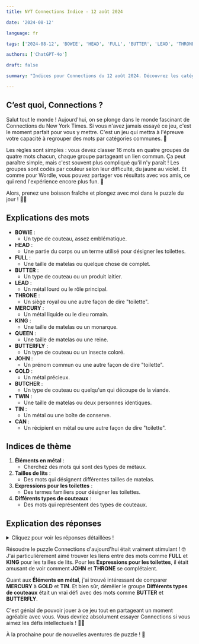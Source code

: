 ```yaml
---
title: NYT Connections Indice - 12 août 2024

date: '2024-08-12'

language: fr

tags: ['2024-08-12', 'BOWIE', 'HEAD', 'FULL', 'BUTTER', 'LEAD', 'THRONE', 'MERCURY', 'KING', 'QUEEN', 'BUTTERFLY', 'JOHN', 'GOLD', 'BUTCHER', 'TWIN', 'TIN', 'CAN']

authors: ['ChatGPT-4o']

draft: false

summary: "Indices pour Connections du 12 août 2024. Découvrez les catégories de mots, des défis amusants... 🎉"

---
```


## C’est quoi, Connections ?

Salut tout le monde ! Aujourd'hui, on se plonge dans le monde fascinant de Connections du New York Times. Si vous n'avez jamais essayé ce jeu, c'est le moment parfait pour vous y mettre. C'est un jeu qui mettra à l'épreuve votre capacité à regrouper des mots par catégories communes. 🧠

Les règles sont simples : vous devez classer 16 mots en quatre groupes de quatre mots chacun, chaque groupe partageant un lien commun. Ça peut paraître simple, mais c'est souvent plus compliqué qu'il n'y paraît ! Les groupes sont codés par couleur selon leur difficulté, du jaune au violet. Et comme pour Wordle, vous pouvez partager vos résultats avec vos amis, ce qui rend l'expérience encore plus fun. 🌈

Alors, prenez une boisson fraîche et plongez avec moi dans le puzzle du jour ! 🍹🧩

## Explications des mots

- **BOWIE** :
  - Un type de couteau, assez emblématique.
- **HEAD** :
  - Une partie du corps ou un terme utilisé pour désigner les toilettes.
- **FULL** :
  - Une taille de matelas ou quelque chose de complet.
- **BUTTER** :
  - Un type de couteau ou un produit laitier.
- **LEAD** :
  - Un métal lourd ou le rôle principal.
- **THRONE** :
  - Un siège royal ou une autre façon de dire "toilette".
- **MERCURY** :
  - Un métal liquide ou le dieu romain.
- **KING** :
  - Une taille de matelas ou un monarque.
- **QUEEN** :
  - Une taille de matelas ou une reine.
- **BUTTERFLY** :
  - Un type de couteau ou un insecte coloré.
- **JOHN** :
  - Un prénom commun ou une autre façon de dire "toilette".
- **GOLD** :
  - Un métal précieux.
- **BUTCHER** :
  - Un type de couteau ou quelqu'un qui découpe de la viande.
- **TWIN** :
  - Une taille de matelas ou deux personnes identiques.
- **TIN** :
  - Un métal ou une boîte de conserve.
- **CAN** :
  - Un récipient en métal ou une autre façon de dire "toilette".

## Indices de thème

1. **Éléments en métal** :
   - Cherchez des mots qui sont des types de métaux.
2. **Tailles de lits** :
   - Des mots qui désignent différentes tailles de matelas.
3. **Expressions pour les toilettes** :
   - Des termes familiers pour désigner les toilettes.
4. **Différents types de couteaux** :
   - Des mots qui représentent des types de couteaux.

## Explication des réponses

<details>
  <summary>Cliquez pour voir les réponses détaillées !</summary>

- **Éléments en métal** : LEAD, MERCURY, GOLD, TIN
  - Ces mots sont tous des types de métaux. LEAD est un métal lourd, MERCURY est un métal liquide, GOLD est précieux, et TIN est souvent utilisé pour les boîtes de conserve.

- **Tailles de lits** : FULL, KING, QUEEN, TWIN
  - Ces mots désignent différentes tailles de matelas. FULL est une taille double, KING et QUEEN sont des tailles plus grandes, et TWIN est une taille pour une personne.

- **Expressions pour les toilettes** : CAN, HEAD, JOHN, THRONE
  - Chaque mot est une manière familière de désigner les toilettes. CAN et JOHN sont des termes courants, HEAD est utilisé dans le jargon maritime, et THRONE est une expression humoristique.

- **Différents types de couteaux** : BOWIE, BUTCHER, BUTTER, BUTTERFLY
  - Ces mots représentent différents types de couteaux. BOWIE est un grand couteau de chasse, BUTCHER est utilisé par les bouchers, BUTTER est pour étaler du beurre, et BUTTERFLY est un couteau pliant.

</details>

Résoudre le puzzle Connections d'aujourd'hui était vraiment stimulant ! 🤓 J'ai particulièrement aimé trouver les liens entre des mots comme **FULL** et **KING** pour les tailles de lits. Pour les **Expressions pour les toilettes**, il était amusant de voir comment **JOHN** et **THRONE** se complétaient.

Quant aux **Éléments en métal**, j'ai trouvé intéressant de comparer **MERCURY** à **GOLD** et **TIN**. Et bien sûr, démêler le groupe **Différents types de couteaux** était un vrai défi avec des mots comme **BUTTER** et **BUTTERFLY**.

C'est génial de pouvoir jouer à ce jeu tout en partageant un moment agréable avec vous. Vous devriez absolument essayer Connections si vous aimez les défis intellectuels ! 💪🧠

À la prochaine pour de nouvelles aventures de puzzle ! 🌟